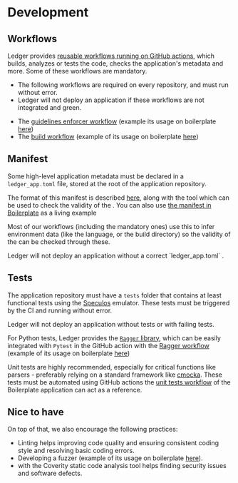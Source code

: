 
# Development

## Workflows

Ledger provides [reusable workflows running on GitHub actions](https://github.com/ledgerhq/ledger-app-workflows), which
builds, analyzes or tests the code, checks the application's metadata and more. Some of these workflows are mandatory.

<Callout type="warning" emoji="⚠️">
    <ul>
        <li>
            The following workflows are required on every <Glossary word="device app"></Glossary> repository, and must run without error.
        </li>
        <li>
            Ledger will not deploy an application if these workflows are not integrated and green.
        </li>
    </ul>
</Callout>


- The [guidelines enforcer workflow](https://github.com/LedgerHQ/ledger-app-workflows/blob/master/.github/workflows/reusable_guidelines_enforcer.yml)
  (example its usage on boilerplate [here](https://github.com/LedgerHQ/app-boilerplate/blob/master/.github/workflows/guidelines_enforcer.yml))
- The [build workflow](https://github.com/LedgerHQ/ledger-app-workflows/blob/master/.github/workflows/reusable_build.yml)
  (example of its usage on boilerplate [here](https://github.com/LedgerHQ/app-boilerplate/blob/master/.github/workflows/build_and_functional_tests.yml#L21-L25))


## Manifest

Some high-level application metadata must be declared in a `ledger_app.toml` <Glossary word="manifest"></Glossary> file, stored at the root of the
application repository.

The format of this manifest is described [here](https://github.com/LedgerHQ/ledgered/blob/master/doc/utils/manifest.md),
along with the tool which can be used to check the validity of the <Glossary word="manifest"></Glossary>.
You can also use [the manifest in Boilerplate](https://github.com/LedgerHQ/app-boilerplate/blob/master/ledger_app.toml)
as a living example

Most of our workflows (including the mandatory ones) use this <Glossary word="manifest"></Glossary> to infer environment data (like the <Glossary word="SDK"></Glossary> language,
or the build directory) so the validity of the <Glossary word="manifest"></Glossary> can be checked through these.

<Callout type="warning" emoji="⚠️">
    Ledger will not deploy an application without a correct `ledger_app.toml` <Glossary word="manifest"></Glossary>.
</Callout>


## Tests

The application repository must have a `tests` folder that contains at least functional tests using the
[Speculos](../../references/tools#speculos) emulator. These tests must be triggered by the CI and running without error.

<Callout type="warning" emoji="⚠️">
    Ledger will not deploy an application without tests or with failing tests.
</Callout>

For Python tests, Ledger provides the [`Ragger` library](https://github.com/ledgerhq/ragger), which can be easily
integrated with `Pytest` in the GitHub action with the [Ragger workflow](https://github.com/LedgerHQ/ledger-app-workflows/blob/master/.github/workflows/reusable_ragger_tests.yml)
(example of its usage on boilerplate [here](https://github.com/LedgerHQ/app-boilerplate/blob/master/.github/workflows/build_and_functional_tests.yml#L27-L32))

Unit tests are highly recommended, especially for critical functions like parsers - preferably relying on a standard framework like [cmocka](https://cmocka.org/). These tests must be automated using GitHub actions the [unit tests workflow](https://github.com/LedgerHQ/app-boilerplate/blob/master/.github/workflows/unit_tests.yml) of the Boilerplate application can act as a reference.


## Nice to have

On top of that, we also encourage the following practices:

- Linting helps improving code quality and ensuring consistent coding style and resolving basic coding errors.
- Developing a fuzzer (example of its usage on boilerplate [here](https://github.com/LedgerHQ/app-boilerplate/tree/master/fuzzing)).
- <Glossary word="Integration"></Glossary> with the Coverity static code analysis tool helps finding security issues and software defects.